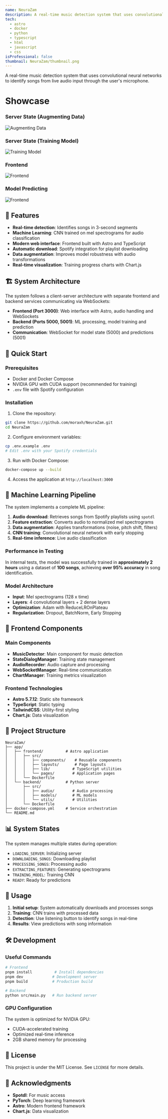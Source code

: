 ```yaml
---
name: NeuraZam
description: A real-time music detection system that uses convolutional neural networks to identify songs from live audio input through the user's microphone.
tech: 
  - astro
  - docker
  - python
  - typescript
  - html
  - javascript
  - css
isProfessional: false
thumbnail: NeuraZam/thumbnail.png
---
```


A real-time music detection system that uses convolutional neural networks to identify songs from live audio input through the user's microphone.

# Showcase

### Server State (Augmenting Data)
![Augmenting Data](../../assets/ProjectsImages/NeuraZam/augmenting_songs.png)

### Server State (Training Model)
![Training Model](../../assets/ProjectsImages/NeuraZam/training.png)

### Frontend
![Frontend](../../assets/ProjectsImages/NeuraZam/frontend.png)

### Model Predicting
![Frontend](../../assets/ProjectsImages/NeuraZam/prediction.png)

## 🎵 Features

- **Real-time detection**: Identifies songs in 3-second segments
- **Machine Learning**: CNN trained on mel spectrograms for audio classification
- **Modern web interface**: Frontend built with Astro and TypeScript
- **Automatic download**: Spotify integration for playlist downloading
- **Data augmentation**: Improves model robustness with audio transformations
- **Real-time visualization**: Training progress charts with Chart.js

## 🏗️ System Architecture 

The system follows a client-server architecture with separate frontend and backend services communicating via WebSockets:

- **Frontend (Port 3000)**: Web interface with Astro, audio handling and WebSockets
- **Backend (Ports 5000, 5001)**: ML processing, model training and prediction
- **Communication**: WebSocket for model state (5000) and predictions (5001)

## 🚀 Quick Start

### Prerequisites

- Docker and Docker Compose
- NVIDIA GPU with CUDA support (recommended for training)
- `.env` file with Spotify configuration

### Installation

1. Clone the repository:
```bash
git clone https://github.com/moraxh/NeuraZam.git
cd NeuraZam
```

2. Configure environment variables:
```bash
cp .env.example .env
# Edit .env with your Spotify credentials
```

3. Run with Docker Compose:
```bash
docker-compose up --build
```

4. Access the application at `http://localhost:3000`

## 🧠 Machine Learning Pipeline

The system implements a complete ML pipeline:

1. **Audio download**: Retrieves songs from Spotify playlists using `spotdl`
2. **Feature extraction**: Converts audio to normalized mel spectrograms
3. **Data augmentation**: Applies transformations (noise, pitch shift, filters)
4. **CNN training**: Convolutional neural network with early stopping
5. **Real-time inference**: Live audio classification

### Performance in Testing

In internal tests, the model was successfully trained in **approximately 2 hours** using a dataset of **100 songs**, achieving **over 95% accuracy** in song identification.

### Model Architecture

- **Input**: Mel spectrograms (128 x time)
- **Layers**: 4 convolutional layers + 2 dense layers
- **Optimization**: Adam with ReduceLROnPlateau
- **Regularization**: Dropout, BatchNorm, Early Stopping

## 🎨 Frontend Components 

### Main Components

- **MusicDetector**: Main component for music detection
- **StateDialogManager**: Training state management
- **AudioRecorder**: Audio capture and processing
- **WebSocketManager**: Real-time communication
- **ChartManager**: Training metrics visualization

### Frontend Technologies

- **Astro 5.7.12**: Static site framework
- **TypeScript**: Static typing
- **TailwindCSS**: Utility-first styling
- **Chart.js**: Data visualization

## 🔧 Project Structure

```
NeuraZam/
├── app/
│   ├── frontend/          # Astro application
│   │   ├── src/
│   │   │   ├── components/    # Reusable components
│   │   │   ├── layouts/       # Page layouts
│   │   │   ├── lib/          # TypeScript utilities
│   │   │   └── pages/        # Application pages
│   │   └── Dockerfile
│   └── backend/           # Python server
│       ├── src/
│       │   ├── audio/        # Audio processing
│       │   ├── models/       # ML models
│       │   └── utils/        # Utilities
│       └── Dockerfile
├── docker-compose.yml     # Service orchestration
└── README.md
```

## 📊 System States 

The system manages multiple states during operation:

- `LOADING_SERVER`: Initializing server
- `DOWNLOADING_SONGS`: Downloading playlist
- `PROCESSING_SONGS`: Processing audio
- `EXTRACTING_FEATURES`: Generating spectrograms
- `TRAINING_MODEL`: Training CNN
- `READY`: Ready for predictions

## 🎯 Usage

1. **Initial setup**: System automatically downloads and processes songs
2. **Training**: CNN trains with processed data
3. **Detection**: Use listening button to identify songs in real-time
4. **Results**: View predictions with song information

## 🛠️ Development

### Useful Commands

```bash
# Frontend
pnpm install          # Install dependencies
pnpm dev             # Development server
pnpm build           # Production build

# Backend
python src/main.py   # Run backend server
```

### GPU Configuration

The system is optimized for NVIDIA GPU:
- CUDA-accelerated training
- Optimized real-time inference
- 2GB shared memory for processing

## 📝 License

This project is under the MIT License. See `LICENSE` for more details.

## 🙏 Acknowledgments

- **Spotdl**: For music access
- **PyTorch**: Deep learning framework
- **Astro**: Modern frontend framework
- **Chart.js**: Data visualization